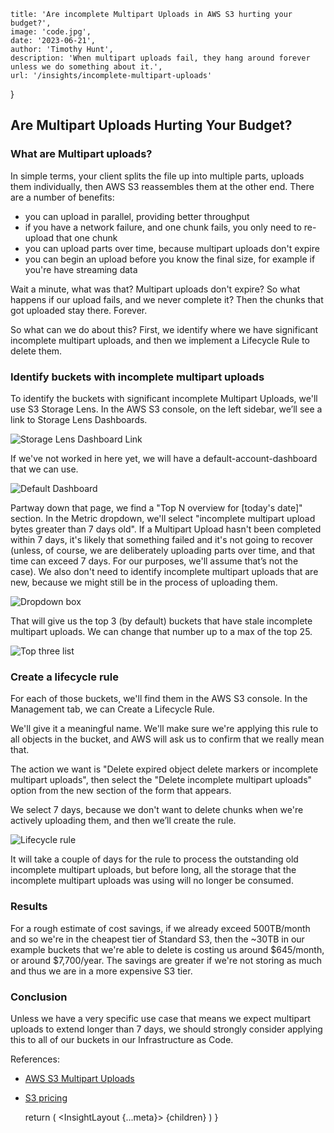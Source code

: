 

    title: 'Are incomplete Multipart Uploads in AWS S3 hurting your budget?',
    image: 'code.jpg',
    date: '2023-06-21',
    author: 'Timothy Hunt',
    description: 'When multipart uploads fail, they hang around forever unless we do something about it.',
    url: '/insights/incomplete-multipart-uploads'
}

## Are Multipart Uploads Hurting Your Budget?

### What are Multipart uploads?

In simple terms, your client splits the file up into multiple parts, uploads them individually, then AWS S3 reassembles them at the other end. There are a number of benefits:
* you can upload in parallel, providing better throughput
* if you have a network failure, and one chunk fails, you only need to re-upload that one chunk
* you can upload parts over time, because multipart uploads don't expire
* you can begin an upload before you know the final size, for example if you're have streaming data

Wait a minute, what was that?  Multipart uploads don't expire? So what happens if our upload fails, and we never complete it?  Then the chunks that got uploaded stay there. Forever.

So what can we do about this? First, we identify where we have significant incomplete multipart uploads, and then we implement a Lifecycle Rule to delete them.

### Identify buckets with incomplete multipart uploads

To identify the buckets with significant incomplete Multipart Uploads, we'll use S3 Storage Lens. In the AWS S3 console, on the left sidebar, we’ll see a link to Storage Lens Dashboards.

![Storage Lens Dashboard Link](/assets/insights/incomplete-multipart-uploads/01-storage-lens-dashboards.png)

If we've not worked in here yet, we will have a default-account-dashboard that we can use.

![Default Dashboard](/assets/insights/incomplete-multipart-uploads/02-default-dashboard.png)

Partway down that page, we find a "Top N overview for [today's date]" section. In the Metric dropdown, we'll select "incomplete multipart upload bytes greater than 7 days old". If a Multipart Upload hasn't been completed within 7 days, it's likely that something failed and it's not going to recover (unless, of course, we are deliberately uploading parts over time, and that time can exceed 7 days. For our purposes, we'll assume that’s not the case). We also don't need to identify incomplete multipart uploads that are new, because we might still be in the process of uploading them.

![Dropdown box](/assets/insights/incomplete-multipart-uploads/03-impu-bytes-7days.png)

That will give us the top 3 (by default) buckets that have stale incomplete multipart uploads. We can change that number up to a max of the top 25.

![Top three list](/assets/insights/incomplete-multipart-uploads/04-top-3-list.png)

### Create a lifecycle rule

For each of those buckets, we'll find them in the AWS S3 console. In the Management tab, we can Create a Lifecycle Rule.

We'll give it a meaningful name. We'll make sure we're applying this rule to all objects in the bucket, and AWS will ask us to confirm that we really mean that.

The action we want is "Delete expired object delete markers or incomplete multipart uploads", then select the "Delete incomplete multipart uploads" option from the new section of the form that appears. 

We select 7 days, because we don't want to delete chunks when we're actively uploading them, and then we’ll create the rule.

![Lifecycle rule](/assets/insights/incomplete-multipart-uploads/05-lifecycle-rule.png)

It will take a couple of days for the rule to process the outstanding old incomplete multipart uploads, but before long, all the storage that the incomplete multipart uploads was using will no longer be consumed. 

### Results

For a rough estimate of cost savings, if we already exceed 500TB/month and so we're in the cheapest tier of Standard S3, then the ~30TB in our example buckets that we're able to delete is costing us around $645/month, or around $7,700/year. The savings are greater if we're not storing as much and thus we are in a more expensive S3 tier. 

### Conclusion

Unless we have a very specific use case that means we expect multipart uploads to extend longer than 7 days, we should strongly consider applying this to all of our buckets in our Infrastructure as Code.

References: 
* [AWS S3 Multipart Uploads](https://docs.aws.amazon.com/AmazonS3/latest/userguide/mpuoverview.html)
* [S3 pricing](https://aws.amazon.com/s3/pricing/)

    return (
        <InsightLayout {...meta}>
            {children}
        </InsightLayout>
    )
}

